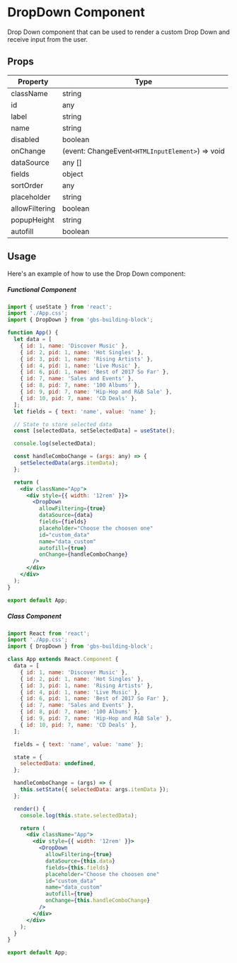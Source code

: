 # DropDown Component

Drop Down component that can be used to render a custom Drop Down and receive input from the user.

## Props

| Property       | Type                                             |
| -------------- | ------------------------------------------------ |
| className      | string                                           |
| id             | any                                              |
| label          | string                                           |
| name           | string                                           |
| disabled       | boolean                                          |
| onChange       | (event: ChangeEvent`<HTMLInputElement>`) => void |
| dataSource     | any []                                           |
| fields         | object                                           |
| sortOrder      | any                                              |
| placeholder    | string                                           |
| allowFiltering | boolean                                          |
| popupHeight    | string                                           |
| autofill       | boolean                                          |

## Usage

Here's an example of how to use the Drop Down component:

##### Functional Component

```jsx filename="App.tsx"
import { useState } from 'react';
import './App.css';
import { DropDown } from 'gbs-building-block';

function App() {
  let data = [
    { id: 1, name: 'Discover Music' },
    { id: 2, pid: 1, name: 'Hot Singles' },
    { id: 3, pid: 1, name: 'Rising Artists' },
    { id: 4, pid: 1, name: 'Live Music' },
    { id: 6, pid: 1, name: 'Best of 2017 So Far' },
    { id: 7, name: 'Sales and Events' },
    { id: 8, pid: 7, name: '100 Albums' },
    { id: 9, pid: 7, name: 'Hip-Hop and R&B Sale' },
    { id: 10, pid: 7, name: 'CD Deals' },
  ];
  let fields = { text: 'name', value: 'name' };

  // State to store selected data
  const [selectedData, setSelectedData] = useState();

  console.log(selectedData);

  const handleComboChange = (args: any) => {
    setSelectedData(args.itemData);
  };

  return (
    <div className="App">
      <div style={{ width: '12rem' }}>
        <DropDown
          allowFiltering={true}
          dataSource={data}
          fields={fields}
          placeholder="Choose the choosen one"
          id="custom_data"
          name="data_custom"
          autofill={true}
          onChange={handleComboChange}
        />
      </div>
    </div>
  );
}

export default App;
```

##### Class Component

```jsx filename="App.tsx"
import React from 'react';
import './App.css';
import { DropDown } from 'gbs-building-block';

class App extends React.Component {
  data = [
    { id: 1, name: 'Discover Music' },
    { id: 2, pid: 1, name: 'Hot Singles' },
    { id: 3, pid: 1, name: 'Rising Artists' },
    { id: 4, pid: 1, name: 'Live Music' },
    { id: 6, pid: 1, name: 'Best of 2017 So Far' },
    { id: 7, name: 'Sales and Events' },
    { id: 8, pid: 7, name: '100 Albums' },
    { id: 9, pid: 7, name: 'Hip-Hop and R&B Sale' },
    { id: 10, pid: 7, name: 'CD Deals' },
  ];

  fields = { text: 'name', value: 'name' };

  state = {
    selectedData: undefined,
  };

  handleComboChange = (args) => {
    this.setState({ selectedData: args.itemData });
  };

  render() {
    console.log(this.state.selectedData);

    return (
      <div className="App">
        <div style={{ width: '12rem' }}>
          <DropDown
            allowFiltering={true}
            dataSource={this.data}
            fields={this.fields}
            placeholder="Choose the choosen one"
            id="custom_data"
            name="data_custom"
            autofill={true}
            onChange={this.handleComboChange}
          />
        </div>
      </div>
    );
  }
}

export default App;
```
